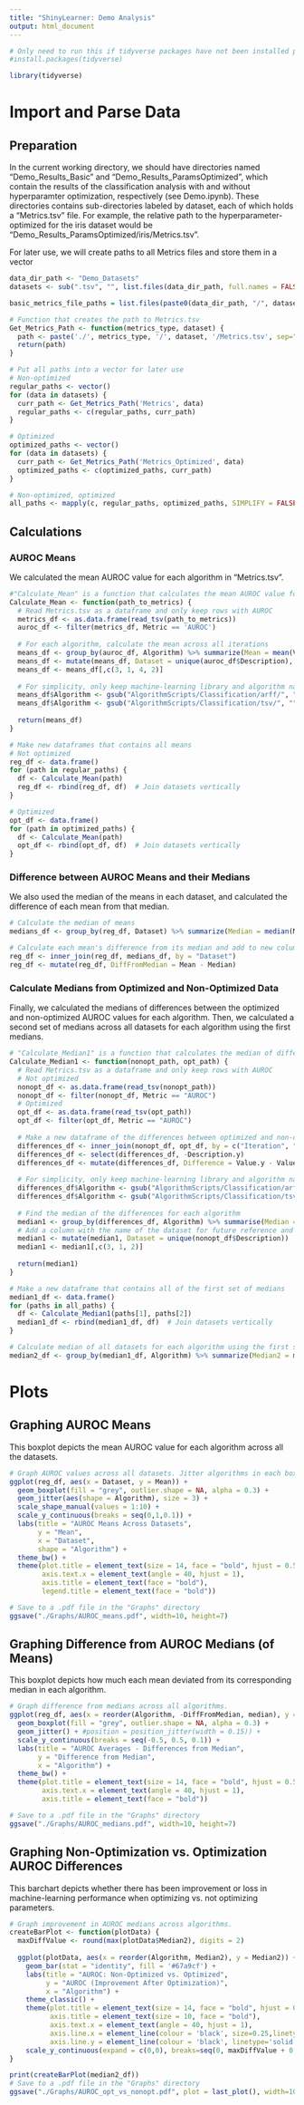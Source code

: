 ```yaml
---
title: "ShinyLearner: Demo Analysis"
output: html_document
---
```


```r
# Only need to run this if tidyverse packages have not been installed previously
#install.packages(tidyverse)
```

```r
library(tidyverse)
```

# Import and Parse Data

## Preparation

In the current working directory, we should have directories named "Demo_Results_Basic" and "Demo_Results_ParamsOptimized", which contain the results of the classification analysis with and without hyperparamter optimization, respectively (see Demo.ipynb). These directories contains sub-directories labeled by dataset, each of which holds a "Metrics.tsv" file. For example, the relative path to the hyperparameter-optimized for the iris dataset would be "Demo_Results_ParamsOptimized/iris/Metrics.tsv".

For later use, we will create paths to all Metrics files and store them in a vector 
```r
data_dir_path <- "Demo_Datasets"
datasets <- sub(".tsv", "", list.files(data_dir_path, full.names = FALSE, recursive = FALSE))

basic_metrics_file_paths = list.files(paste0(data_dir_path, "/", datasets), glob2rx("Metrics.tsv"))

# Function that creates the path to Metrics.tsv
Get_Metrics_Path <- function(metrics_type, dataset) {
  path <- paste('./', metrics_type, '/', dataset, '/Metrics.tsv', sep="")
  return(path)
} 

# Put all paths into a vector for later use
# Non-optimized
regular_paths <- vector()
for (data in datasets) {
  curr_path <- Get_Metrics_Path('Metrics', data)
  regular_paths <- c(regular_paths, curr_path)
}

# Optimized
optimized_paths <- vector()
for (data in datasets) {
  curr_path <- Get_Metrics_Path('Metrics_Optimized', data)
  optimized_paths <- c(optimized_paths, curr_path)
}

# Non-optimized, optimized
all_paths <- mapply(c, regular_paths, optimized_paths, SIMPLIFY = FALSE)
```

## Calculations

### AUROC Means
We calculated the mean AUROC value for each algorithm in "Metrics.tsv".
```r

#"Calculate_Mean" is a function that calculates the mean AUROC value for each algorithm in "Metrics.tsv".
Calculate_Mean <- function(path_to_metrics) {
  # Read Metrics.tsv as a dataframe and only keep rows with AUROC
  metrics_df <- as.data.frame(read_tsv(path_to_metrics))
  auroc_df <- filter(metrics_df, Metric == 'AUROC')
  
  # For each algorithm, calculate the mean across all iterations
  means_df <- group_by(auroc_df, Algorithm) %>% summarize(Mean = mean(Value))
  means_df <- mutate(means_df, Dataset = unique(auroc_df$Description), TotalIterations = length(unique(auroc_df$Iteration)))
  means_df <- means_df[,c(3, 1, 4, 2)]
  
  # For simplicity, only keep machine-learning library and algorithm name in label. Delete the rest.
  means_df$Algorithm <- gsub("AlgorithmScripts/Classification/arff/", "", means_df$Algorithm)
  means_df$Algorithm <- gsub("AlgorithmScripts/Classification/tsv/", "", means_df$Algorithm)
  
  return(means_df)
}

# Make new dataframes that contains all means
# Not optimized
reg_df <- data.frame()
for (path in regular_paths) {
  df <- Calculate_Mean(path)
  reg_df <- rbind(reg_df, df)  # Join datasets vertically
}

# Optimized
opt_df <- data.frame()
for (path in optimized_paths) {
  df <- Calculate_Mean(path)
  opt_df <- rbind(opt_df, df)  # Join datasets vertically
}

```

### Difference between AUROC Means and their Medians
We also used the median of the means in each dataset, and calculated the difference of each mean from that median. 
```r

# Calculate the median of means
medians_df <- group_by(reg_df, Dataset) %>% summarize(Median = median(Mean))

# Calculate each mean's difference from its median and add to new column in reg_df
reg_df <- inner_join(reg_df, medians_df, by = "Dataset")
reg_df <- mutate(reg_df, DiffFromMedian = Mean - Median)

```

### Calculate Medians from Optimized and Non-Optimized Data
Finally, we calculated the medians of differences between the optimized and non-optimized AUROC values for each algorithm. Then, we calculated a second set of medians across all datasets for each algorithm using the first medians.
```r

# "Calculate_Median1" is a function that calculates the median of differences between the opt and non-opt values
Calculate_Median1 <- function(nonopt_path, opt_path) {
  # Read Metrics.tsv as a dataframe and only keep rows with AUROC
  # Not optimized
  nonopt_df <- as.data.frame(read_tsv(nonopt_path))
  nonopt_df <- filter(nonopt_df, Metric == "AUROC")
  # Optimized
  opt_df <- as.data.frame(read_tsv(opt_path))
  opt_df <- filter(opt_df, Metric == "AUROC")
  
  # Make a new dataframe of the differences between optimized and non-optimized
  differences_df <- inner_join(nonopt_df, opt_df, by = c("Iteration", "Algorithm", "Metric"))
  differences_df <- select(differences_df, -Description.y)
  differences_df <- mutate(differences_df, Difference = Value.y - Value.x)
    
  # For simplicity, only keep machine-learning library and algorithm name in label. Delete the rest.
  differences_df$Algorithm <- gsub("AlgorithmScripts/Classification/arff/", "", differences_df$Algorithm)
  differences_df$Algorithm <- gsub("AlgorithmScripts/Classification/tsv/", "", differences_df$Algorithm)
  
  # Find the median of the differences for each algorithm
  median1 <- group_by(differences_df, Algorithm) %>% summarise(Median = median(Difference))
  # Add a column with the name of the dataset for future reference and reorder the columns so that the dataset column comes first
  median1 <- mutate(median1, Dataset = unique(nonopt_df$Description))
  median1 <- median1[,c(3, 1, 2)]
  
  return(median1)
}

# Make a new dataframe that contains all of the first set of medians
median1_df <- data.frame()
for (paths in all_paths) {
  df <- Calculate_Median1(paths[1], paths[2])
  median1_df <- rbind(median1_df, df)  # Join datasets vertically
}

# Calculate median of all datasets for each algorithm using the first set of medians above
median2_df <- group_by(median1_df, Algorithm) %>% summarize(Median2 = median(Median))

```

# Plots

## Graphing AUROC Means
This boxplot depicts the mean AUROC value for each algorithm across all the datasets.
```r
# Graph AUROC values across all datasets. Jitter algorithms in each box.  
ggplot(reg_df, aes(x = Dataset, y = Mean)) +
  geom_boxplot(fill = "grey", outlier.shape = NA, alpha = 0.3) +
  geom_jitter(aes(shape = Algorithm), size = 3) +
  scale_shape_manual(values = 1:10) +
  scale_y_continuous(breaks = seq(0,1,0.1)) +
  labs(title = "AUROC Means Across Datasets",
       y = "Mean",
       x = "Dataset",
       shape = "Algorithm") +
  theme_bw() +
  theme(plot.title = element_text(size = 14, face = "bold", hjust = 0.5),
        axis.text.x = element_text(angle = 40, hjust = 1),
        axis.title = element_text(face = "bold"),
        legend.title = element_text(face = "bold"))

# Save to a .pdf file in the "Graphs" directory
ggsave("./Graphs/AUROC_means.pdf", width=10, height=7)
```

## Graphing Difference from AUROC Medians (of Means)
This boxplot depicts how much each mean deviated from its corresponding median in each algorithm. 
```r
# Graph difference from medians across all algorithms.
ggplot(reg_df, aes(x = reorder(Algorithm, -DiffFromMedian, median), y = DiffFromMedian)) +
  geom_boxplot(fill = "grey", outlier.shape = NA, alpha = 0.3) +
  geom_jitter() + #position = position_jitter(width = 0.15)) +
  scale_y_continuous(breaks = seq(-0.5, 0.5, 0.1)) +
  labs(title = "AUROC Averages - Differences from Median",
       y = "Difference from Median",
       x = "Algorithm") +
  theme_bw() +
  theme(plot.title = element_text(size = 14, face = "bold", hjust = 0.5),
        axis.text.x = element_text(angle = 40, hjust = 1),
        axis.title = element_text(face = "bold"))

# Save to a .pdf file in the "Graphs" directory
ggsave("./Graphs/AUROC_medians.pdf", width=10, height=7)
```

## Graphing Non-Optimization vs. Optimization AUROC Differences
This barchart depicts whether there has been improvement or loss in machine-learning performance when optimizing vs. not optimizing parameters.
```r
# Graph improvement in AUROC medians across algorithms.
createBarPlot <- function(plotData) {
  maxDiffValue <- round(max(plotData$Median2), digits = 2)
  
  ggplot(plotData, aes(x = reorder(Algorithm, Median2), y = Median2)) +
    geom_bar(stat = "identity", fill = '#67a9cf') +
    labs(title = "AUROC: Non-Optimized vs. Optimized", 
         y = "AUROC (Improvement After Optimization)",
         x = "Algorithm") +
    theme_classic() +
    theme(plot.title = element_text(size = 14, face = "bold", hjust = 0.5),
          axis.title = element_text(size = 10, face = "bold"),
          axis.text.x = element_text(angle = 40, hjust = 1),
          axis.line.x = element_line(colour = 'black', size=0.25,linetype='solid'),
          axis.line.y = element_line(colour = 'black', linetype='solid')) +
    scale_y_continuous(expand = c(0,0), breaks=seq(0, maxDiffValue + 0.02, 0.002))
}

print(createBarPlot(median2_df))
# Save to a .pdf file in the "Graphs" directory
ggsave("./Graphs/AUROC_opt_vs_nonopt.pdf", plot = last_plot(), width=10, height=6.75)

```